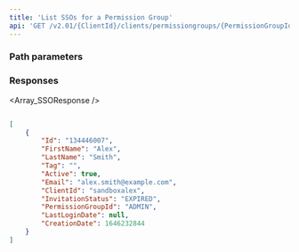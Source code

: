 ```yaml
---
title: 'List SSOs for a Permission Group'  
api: 'GET /v2.01/{ClientId}/clients/permissiongroups/{PermissionGroupId}/sso'  
---
```


  

### Path parameters  

<PermissionGroupId1 />  

### Responses  

<AccordionGroup><Accordion title="200">  

<Array_SSOResponse /></Accordion></AccordionGroup>  

<ResponseExample>  

```json 200   

[
    {
        "Id": "134446007",
        "FirstName": "Alex",
        "LastName": "Smith",
        "Tag": "",
        "Active": true,
        "Email": "alex.smith@example.com",
        "ClientId": "sandboxalex",
        "InvitationStatus": "EXPIRED",
        "PermissionGroupId": "ADMIN",
        "LastLoginDate": null,
        "CreationDate": 1646232844
    }
]  

 ```  

</ResponseExample>